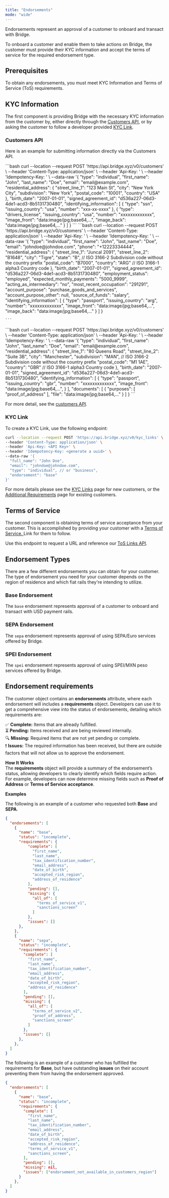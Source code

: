 ```yaml
---
title: "Endorsements"
mode: "wide"
---
```


Endorsements represent an approval of a customer to onboard and transact with Bridge.

To onboard a customer and enable them to take actions on Bridge, the customer must provide their KYC information and accept the terms of service for the required endorsement type.

## **Prerequisites**

To obtain any endorsements, you must meet KYC Information and Terms of Service (ToS) requirements.

## **KYC Information**

The first component is providing Bridge with the necessary KYC information from the customer by, either directly through the [<u>Customers API</u>](/platform/customers/customers/api), or by asking the customer to follow a developer provided [<u>KYC Link</u>](/platform/customers/customers/kyclinks).

### **Customers API**

Here is an example for submitting information directly via the Customers API.

<Tabs>
  <Tab title="US based customer">
    ```bash
    curl --location --request POST 'https://api.bridge.xyz/v0/customers' \
    --header 'Content-Type: application/json' \
    --header 'Api-Key: <API Key>' \
    --header 'Idempotency-Key: <generate a uuid>' \
    --data-raw '{
      "type": "individual",
      "first_name": "John",
      "last_name": "Doe",
      "email": "email@example.com",
      "residential_address": {
        "street_line_1": "123 Main St",
        "city": "New York City",
        "subdivision": "New York",
        "postal_code": "10001",
        "country": "USA"
      },
      "birth_date": "2007-01-01",
      "signed_agreement_id": "d536a227-06d3-4de1-acd3-8b5131730480",
      "identifying_information": [
        {
          "type": "ssn",
          "issuing_country": "usa",
          "number": "xxx-xx-xxxx"
        },
        {
          "type": "drivers_license",
          "issuing_country": "usa",
          "number": "xxxxxxxxxxxxx",
          "image_front": "data:image/jpg;base64,...",
          "image_back": "data:image/jpg;base64,..."
        }
      ]
    }
    ```
  </Tab>
  <Tab title="International customer">
    ```bash
    curl --location --request POST 'https://api.bridge.xyz/v0/customers' \
    --header 'Content-Type: application/json' \
    --header 'Api-Key: <API Key>' \
    --header 'Idempotency-Key: <generate a uuid>' \
    --data-raw '{
      "type": "individual",
      "first_name": "John",
      "last_name": "Doe",
      "email": "johndoe@johndoe.com",
      "phone": "+12223334444",
      "residential_address": {
        "street_line_1": "Juncal 2091",
        "street_line_2": "B1648",
        "city": "Tigre",
        "state": "B", // ISO 3166-2 Subdivision code without the country prefix
        "postal_code": "B7000",
        "country": "ARG" // ISO 3166-1 alpha3 Country code
      },
      "birth_date": "2007-01-01",
      "signed_agreement_id": "d536a227-06d3-4de1-acd3-8b5131730480",
      "employment_status": "employed",
      "expected_monthly_payments": "5000_9999",
      "acting_as_intermediary": "no",
      "most_recent_occupation": "291291",
      "account_purpose": "purchase_goods_and_services",
      "account_purpose_other": null,
      "source_of_funds": "salary",
      "identifying_information": [
        {
          "type": "passport",
          "issuing_country": "arg",
          "number": "xxxxxxxxxxxxx",
          "image_front": "data:image/jpg;base64,...",
          "image_back": "data:image/jpg;base64,..."
        }
      ]
    }
    
    ```
  </Tab>
  <Tab title="EEA customer">
    ```bash
    curl --location --request POST 'https://api.bridge.xyz/v0/customers' \
    --header 'Content-Type: application/json' \
    --header 'Api-Key: <API Key>' \
    --header 'Idempotency-Key: <generate a uuid>' \
    --data-raw '{
      "type": "individual",
      "first_name": "John",
      "last_name": "Doe",
      "email": "email@example.com",
      "residential_address": {
        "street_line_1": "80 Queens Road",
        "street_line_2": "Suite 3B",
        "city": "Manchester",
        "subdivision": "MAN", // ISO 3166-2 Subdivision code without the country prefix
        "postal_code": "M1 1AE",
        "country": "GBR" // ISO 3166-1 alpha3 Country code
      },
      "birth_date": "2007-01-01",
      "signed_agreement_id": "d536a227-06d3-4de1-acd3-8b5131730480",
      "identifying_information": [
        {
          "type": "passport",
          "issuing_country": "gbr",
          "number": "xxxxxxxxxxxxx",
          "image_front": "data:image/jpg;base64,...",
        }
      ],
      "documents": [
        {
          "purposes": [
            "proof_of_address"
          ],
          "file": "data:image/jpg;base64,..."
        }
      ]
    }
    ```
  </Tab>
</Tabs>

For more detail, see the [customers API](/platform/customers/customers/api).

### **KYC Link**

To create a KYC Link, use the following endpoint:

```bash
curl --location --request POST 'https://api.bridge.xyz/v0/kyc_links' \
--header 'Content-Type: application/json' \
--header 'Api-Key: <API Key>' \
--header 'Idempotency-Key: <generate a uuid>' \
--data-raw '{
  "full_name": "John Doe",
  "email": "johndoe@johndoe.com",
  "type": "individual", // or "business",
  "endorsement": "base"
}'
```

For more details please see the [<u>KYC Links</u>](/platform/customers/customers/kyclinks) page for new customers, or the [<u>Additional Requirements</u>](/platform/customers/customers/add_req) page for existing customers.

## **Terms of Service**

The second component is obtaining terms of service acceptance from your customer. This is accomplished by providing your customer with a [<u>Terms of Service</u>](/platform/customers/customers/tos)<u>. </u>Link for them to follow.

Use this endpoint to request a URL and reference our [<u>ToS Links API</u>](/api-reference/customers/request-a-hosted-url-for-tos-acceptance-for-new-customer-creation).

## **Endorsement Types**

There are a few different endorsements you can obtain for your customer. The type of endorsement you need for your customer depends on the region of residence and which fiat rails they're intending to utilize.

### **Base Endorsement**

The `base` endorsement represents approval of a customer to onboard and transact with USD payment rails.

### **SEPA Endorsement**

The `sepa` endorsement represents approval of using SEPA/Euro services offered by Bridge.

### **SPEI Endorsement**

The `spei` endorsement represents approval of using SPEI/MXN peso services offered by Bridge.

## **Endorsement requirements**

The customer object contains an **endorsements** attribute, where each endorsement will includes a **requirements** object. Developers can use it to get a comprehensive view into the status of endorsements, detailing which requirements are:

✅ **Complete:** Items that are already fulfilled.\
⏳ **Pending:** Items received and are being reviewed internally.\
🔍 **Missing:** Required items that are not yet pending or complete.\
❗️ **Issues:** The required information has been received, but there are outside factors that will not allow us to approve the endorsement.

**How It Works**\
The **requirements** object will provide a summary of the endorsement’s status, allowing developers to clearly identify which fields require action. For example, developers can now determine missing fields such as **Proof of Address** or **Terms of Service acceptance**.

**Examples**

The following is an example of a customer who requested both **Base** and **SEPA**.

```json
{
  "endorsements": [
    {
      "name": "base",
      "status": "incomplete",
      "requirements": {
          "complete": [
            "first_name",
            "last_name",
            "tax_identification_number",
            "email_address",
            "date_of_birth",
            "accepted_risk_region",
            "address_of_residence"
          ],
          "pending": [],
          "missing": {
            "all_of": [
              "terms_of_service_v1",
              "sanctions_screen"
            ]
          },
          "issues": []
      },
    },
    {
      "name": "sepa",
      "status": "incomplete",
      "requirements": {
        "complete": [
          "first_name",
          "last_name",
          "tax_identification_number",
          "email_address",
          "date_of_birth",
          "accepted_risk_region",
          "address_of_residence"
        ],
        "pending": [],
        "missing": {
          "all_of": [
            "terms_of_service_v2",
            "proof_of_address",
            "sanctions_screen"
          ]
        },
        "issues": []
      },
    },
  ]
}
```

The following is an example of a customer who has fulfilled the requirements for **Base**, but have outstanding **issues** on their account preventing them from having the endorsement approved.

```json
{
  "endorsements": [
    {
      "name": "base",
      "status": "incomplete",
      "requirements": {
        "complete": [
          "first_name",
          "last_name",
          "tax_identification_number",
          "email_address",
          "date_of_birth",
          "accepted_risk_region",
          "address_of_residence",
          "terms_of_service_v1",
          "sanctions_screen",
        ],
        "pending": [],
        "missing": nil,
        "issues": ["endorsement_not_available_in_customers_region"]
      }
    },
  ]
}
```